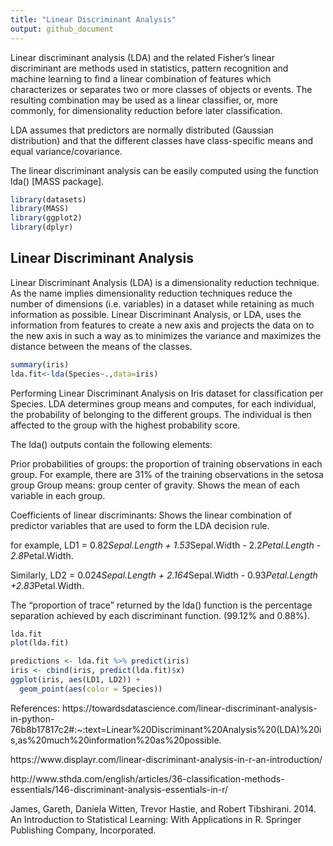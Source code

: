 ---
title: "Linear Discriminant Analysis"
output: github_document
---

Linear discriminant analysis (LDA) and the related Fisher’s linear discriminant are methods used in statistics, pattern recognition and machine learning to find a linear combination of features which characterizes or separates two or more classes of objects or events. The resulting combination may be used as a linear classifier, or, more commonly, for dimensionality reduction before later classification.

LDA assumes that predictors are normally distributed (Gaussian distribution) and that the different classes have class-specific means and equal variance/covariance.

The linear discriminant analysis can be easily computed using the function lda() [MASS package].

```{r setup, include=TRUE,warning=FALSE}
library(datasets)
library(MASS)
library(ggplot2)
library(dplyr)
```

## Linear Discriminant Analysis

Linear Discriminant Analysis (LDA) is a dimensionality reduction technique. As the name implies dimensionality reduction techniques reduce the number of dimensions (i.e. variables) in a dataset while retaining as much information as possible. Linear Discriminant Analysis, or LDA, uses the information from features to create a new axis and projects the data on to the new axis in such a way as to minimizes the variance and maximizes the distance between the means of the  classes.


```{r lda}
summary(iris)
lda.fit<-lda(Species~.,data=iris)
```

Performing Linear Discriminant Analysis on Iris dataset for classification per Species.
LDA determines group means and computes, for each individual, the probability of belonging to the different groups. The individual is then affected to the group with the highest probability score.

The lda() outputs contain the following elements:

Prior probabilities of groups: the proportion of training observations in each group. For example, there are 31% of the training observations in the setosa group
Group means: group center of gravity. Shows the mean of each variable in each group.

Coefficients of linear discriminants: Shows the linear combination of predictor variables that are used to form the LDA decision rule. 

for example, LD1 = 0.82*Sepal.Length + 1.53*Sepal.Width - 2.2*Petal.Length - 2.8*Petal.Width. 

Similarly, LD2 = 0.024*Sepal.Length + 2.164*Sepal.Width - 0.93*Petal.Length +2.83*Petal.Width.

The “proportion of trace” returned by the lda() function is the percentage separation achieved by each discriminant function.  (99.12% and 0.88%).

```{r lda2}
lda.fit
plot(lda.fit)

predictions <- lda.fit %>% predict(iris)
iris <- cbind(iris, predict(lda.fit)$x)
ggplot(iris, aes(LD1, LD2)) +
  geom_point(aes(color = Species))
```

References:
https://towardsdatascience.com/linear-discriminant-analysis-in-python-76b8b17817c2#:~:text=Linear%20Discriminant%20Analysis%20(LDA)%20is,as%20much%20information%20as%20possible.

https://www.displayr.com/linear-discriminant-analysis-in-r-an-introduction/

http://www.sthda.com/english/articles/36-classification-methods-essentials/146-discriminant-analysis-essentials-in-r/

James, Gareth, Daniela Witten, Trevor Hastie, and Robert Tibshirani. 2014. An Introduction to Statistical Learning: With Applications in R. Springer Publishing Company, Incorporated.

